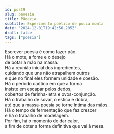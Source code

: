 ```yaml
---
id: post9
slug: paoezia
title: Pãoezia
subtitle: Experimento poético de pouca monta
date: '2024-12-01T19:42:56.205Z'
draft: false
tags: ["poesia"]
---
```


Escrever poesia é como fazer pão.  
Há o mote, a fome e o desejo  
de botar a mão na massa.  
Há a reunião inicial dos ingredientes,  
cuidando que uns não atrapalhem outros  
e que no final eles formem unidade e coesão.  
Há o período caótico em que a forma  
insiste em escapar pelos dedos,  
cobertos de farinha-letra e ovos-conjunção.  
Há o trabalho de sovar, o estica e dobra,  
até que a massa-poesia se torne íntima das mãos.  
Há o tempo de fermentação que faz crescer  
e há o trabalho de modelagem.  
Por fim, há o momento de dar calor,  
a fim de obter a forma definitiva que vai à mesa.  
